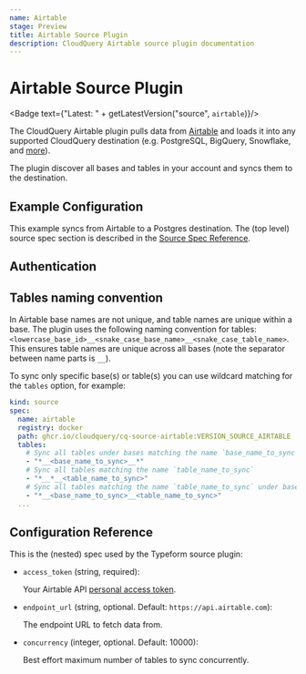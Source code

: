 ```yaml
---
name: Airtable
stage: Preview
title: Airtable Source Plugin
description: CloudQuery Airtable source plugin documentation
---
```


# Airtable Source Plugin


<Badge text={"Latest: " + getLatestVersion("source", `airtable`)}/>

The CloudQuery Airtable plugin pulls data from [Airtable](https://airtable.com/) and loads it into any supported CloudQuery destination (e.g. PostgreSQL, BigQuery, Snowflake, and [more](/docs/plugins/destinations/overview)).

The plugin discover all bases and tables in your account and syncs them to the destination.

## Example Configuration

This example syncs from Airtable to a Postgres destination. The (top level) source spec section is described in the [Source Spec Reference](/docs/reference/source-spec).

<Configuration/>

## Authentication

<Authentication/>

## Tables naming convention

In Airtable base names are not unique, and table names are unique within a base.
The plugin uses the following naming convention for tables: `<lowercase_base_id>__<snake_case_base_name>__<snake_case_table_name>`.
This ensures table names are unique across all bases (note the separator between name parts is `__`).

To sync only specific base(s) or table(s) you can use wildcard matching for the `tables` option, for example:

```yaml
kind: source
spec:
  name: airtable
  registry: docker
  path: ghcr.io/cloudquery/cq-source-airtable:VERSION_SOURCE_AIRTABLE
  tables:
    # Sync all tables under bases matching the name `base_name_to_sync`
    - "*__<base_name_to_sync>__*"
    # Sync all tables matching the name `table_name_to_sync`
    - "*__*__<table_name_to_sync>"
    # Sync all tables matching the name `table_name_to_sync` under bases matching the name `base_name_to_sync`
    - "*__<base_name_to_sync>__<table_name_to_sync>"
  ...
```

## Configuration Reference

This is the (nested) spec used by the Typeform source plugin:

- `access_token` (string, required):

  Your Airtable API [personal access token](https://airtable.com/developers/web/guides/personal-access-tokens).

- `endpoint_url` (string, optional. Default: `https://api.airtable.com`):

  The endpoint URL to fetch data from.

- `concurrency` (integer, optional. Default: 10000):

  Best effort maximum number of tables to sync concurrently.
